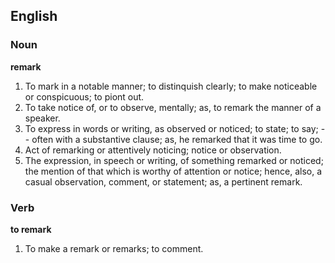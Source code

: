 ==English==

===Noun===

'''remark'''

#To mark in a notable manner; to distinquish clearly; to make noticeable or conspicuous; to piont out.
#To take notice of, or to observe, mentally; as, to remark the manner of a speaker.
#To express in words or writing, as observed or noticed; to state; to say; -- often with a substantive clause; as, he remarked that it was time to go.
#Act of remarking or attentively noticing; notice or observation.
#The expression, in speech or writing, of something remarked or noticed; the mention of that which is worthy of attention or notice; hence, also, a casual observation, comment, or statement; as, a pertinent remark.

===Verb===

'''to remark'''

#To make a remark or remarks; to comment.